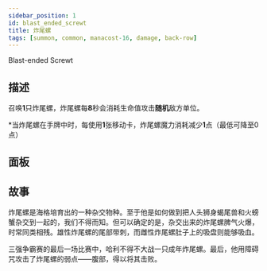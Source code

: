 ```yaml
---
sidebar_position: 1
id: blast_ended_screwt
title: 炸尾螺
tags: [summon, common, manacost-16, damage, back-row]
---
```


Blast-ended Screwt

<!--truncate-->



<CardBasics cardKey={id}/>

## 描述

召唤**1**只炸尾螺，炸尾螺每**8**秒会消耗生命值攻击**随机**敌方单位。

*当炸尾螺在手牌中时，每使用**1**张移动卡，炸尾螺魔力消耗减少**1**点（最低可降至0点）

## 面板


<LevelComponent/>


<CardDynamicTable cardKey={id}/>


<CardComplexTable cardKey={id}/>

## 故事

炸尾螺是海格培育出的一种杂交物种。至于他是如何做到把人头狮身蝎尾兽和火螃蟹杂交到一起的，我们不得而知。但可以确定的是，杂交出来的炸尾螺脾气火爆，时常同类相残。雄性炸尾螺的尾部带刺，而雌性炸尾螺肚子上的吸盘则能够吸血。

三强争霸赛的最后一场比赛中，哈利不得不大战一只成年炸尾螺。最后，他用障碍咒攻击了炸尾螺的弱点——腹部，得以将其击败。

